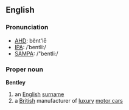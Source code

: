 ==English==
===Pronunciation===
*[[w:AHD|AHD]]: bĕnt'lē
*[[w:IPA|IPA]]: /ˈbentliː/
*[[w:SAMPA|SAMPA]]: /"bentli:/

===Proper noun===
{{wikipedia}}
'''Bentley'''
# an [[English]] [[surname]]
# a [[British]] manufacturer of [[luxury]] [[motor car]]s